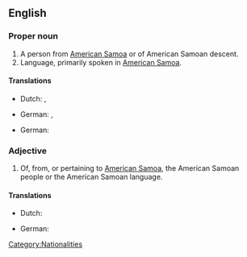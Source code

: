 ==English==

===Proper noun===
{{en-proper noun}}

# A person from [[American Samoa]] or of American Samoan descent.
# Language, primarily spoken in [[American Samoa]].

====Translations====
{{trans-top|person}}
* Dutch: {{t|nl|Amerikaans-Samoaan|m}}, {{t|nl|Amerikaans-Samoaanse|f}}
{{trans-mid}}
* German: {{t+|de|Samoaner|m}}, {{t+|de|Samoanerin|f}}
{{trans-bottom}}

{{trans-top|language}}
* German: {{t+|de|Samoanisch}}
{{trans-mid}}
{{trans-bottom}}

===Adjective===
{{en-adj}}

# Of, from, or pertaining to [[American Samoa]], the American Samoan people or the American Samoan language.

====Translations====
{{trans-top|pertaining to [[Aerican Samoa]]}}
* Dutch: {{t|nl|Amerikaans-Samoaans}}
{{trans-mid}}
* German: {{t+|de|samoanisch}}
{{trans-bottom}}

[[Category:Nationalities]]